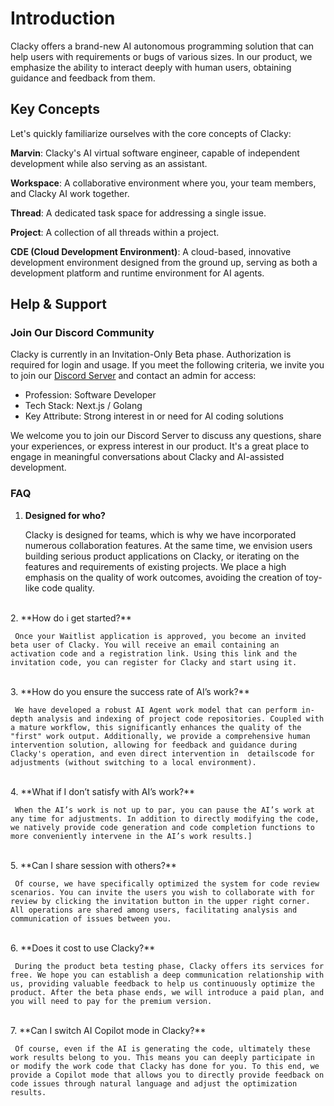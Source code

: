 # Introduction

Clacky offers a brand-new AI autonomous programming solution that can help users with requirements or bugs of various sizes. In our product, we emphasize the ability to interact deeply with human users, obtaining guidance and feedback from them.

## Key Concepts

Let's quickly familiarize ourselves with the core concepts of Clacky:

**Marvin**: Clacky's AI virtual software engineer, capable of independent development while also serving as an assistant.

**Workspace**: A collaborative environment where you, your team members, and Clacky AI work together.

**Thread**: A dedicated task space for addressing a single issue.

**Project**: A collection of all threads within a project.

**CDE (Cloud Development Environment)**: A cloud-based, innovative development environment designed from the ground up, serving as both a development platform and runtime environment for AI agents.

## Help & Support

### Join Our Discord Community

Clacky is currently in an Invitation-Only Beta phase. Authorization is required for login and usage.
If you meet the following criteria, we invite you to join our [Discord Server](https://discord.com/invite/KaYkuWw8sz) and contact an admin for access:

- Profession: Software Developer
- Tech Stack: Next.js / Golang
- Key Attribute: Strong interest in or need for AI coding solutions

We welcome you to join our Discord Server to discuss any questions, share your experiences, or express interest in our product. It's a great place to engage in meaningful conversations about Clacky and AI-assisted development.


### FAQ

1. **Designed for who?**
     
     Clacky is designed for teams, which is why we have incorporated numerous collaboration features. At the same time, we envision users building serious product applications on Clacky, or iterating on the features and requirements of existing projects. We place a high emphasis on the quality of work outcomes, avoiding the creation of toy-like code quality.
<br/>
2. **How do i get started?**
     
     Once your Waitlist application is approved, you become an invited beta user of Clacky. You will receive an email containing an activation code and a registration link. Using this link and the invitation code, you can register for Clacky and start using it.
<br/>
3. **How do you ensure the success rate of AI’s work?**
     
     We have developed a robust AI Agent work model that can perform in-depth analysis and indexing of project code repositories. Coupled with a mature workflow, this significantly enhances the quality of the "first" work output. Additionally, we provide a comprehensive human intervention solution, allowing for feedback and guidance during Clacky's operation, and even direct intervention in  detailscode for adjustments (without switching to a local environment).
<br/>
4. **What if I don’t satisfy with AI’s work?**
     
     When the AI’s work is not up to par, you can pause the AI’s work at any time for adjustments. In addition to directly modifying the code, we natively provide code generation and code completion functions to more conveniently intervene in the AI’s work results.]
<br/>
5. **Can I share session with others?**
     
     Of course, we have specifically optimized the system for code review scenarios. You can invite the users you wish to collaborate with for review by clicking the invitation button in the upper right corner. All operations are shared among users, facilitating analysis and communication of issues between you.
<br/>
6. **Does it cost to use Clacky?**
     
     During the product beta testing phase, Clacky offers its services for free. We hope you can establish a deep communication relationship with us, providing valuable feedback to help us continuously optimize the product. After the beta phase ends, we will introduce a paid plan, and you will need to pay for the premium version.
<br/>
7. **Can I switch AI Copilot mode in Clacky?**
     
     Of course, even if the AI is generating the code, ultimately these work results belong to you. This means you can deeply participate in or modify the work code that Clacky has done for you. To this end, we provide a Copilot mode that allows you to directly provide feedback on code issues through natural language and adjust the optimization results.

